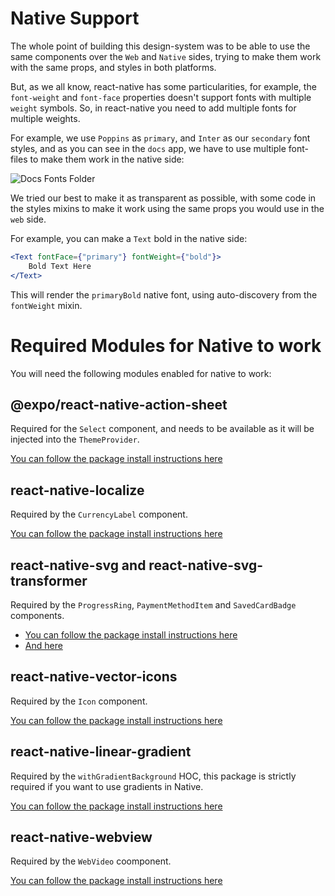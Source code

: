 
<Meta title="Native Support" />

# Native Support

The whole point of building this design-system was to be able to use the same components over the `Web` and `Native`
sides, trying to make them work with the same props, and styles in both platforms.

But, as we all know, react-native has some particularities, for example, the `font-weight` and `font-face` properties
doesn't support fonts with multiple `weight` symbols. So, in react-native you need to add multiple fonts for multiple
weights.

For example, we use `Poppins` as `primary`, and `Inter` as our `secondary` font styles, and as you can see in the `docs`
app, we have to use multiple font-files to make them work in the native side:

![Docs Fonts Folder](https://raw.githubusercontent.com/EightSystems/design-system/master/.github/assets/docs-fonts-folder.png)

We tried our best to make it as transparent as possible, with some code in the styles mixins to make it work using the
same props you would use in the `web` side.

For example, you can make a `Text` bold in the native side:

```jsx
<Text fontFace={"primary"} fontWeight={"bold"}>
    Bold Text Here
</Text>
```

This will render the `primaryBold` native font, using auto-discovery from the `fontWeight` mixin.

# Required Modules for Native to work

You will need the following modules enabled for native to work:

## @expo/react-native-action-sheet

Required for the `Select` component, and needs to be available as it will be injected into the `ThemeProvider`.

[You can follow the package install instructions here](https://www.npmjs.com/package/@expo/react-native-action-sheet)

## react-native-localize

Required by the `CurrencyLabel` component.

[You can follow the package install instructions here](https://www.npmjs.com/package/react-native-localize)

## react-native-svg and react-native-svg-transformer

Required by the `ProgressRing`, `PaymentMethodItem` and `SavedCardBadge` components.

-   [You can follow the package install instructions here](https://www.npmjs.com/package/react-native-svg)
-   [And here](https://www.npmjs.com/package/react-native-svg-transformer)

## react-native-vector-icons

Required by the `Icon` component.

[You can follow the package install instructions here](https://www.npmjs.com/package/react-native-vector-icons)

## react-native-linear-gradient

Required by the `withGradientBackground` HOC, this package is strictly required if you want to use gradients in Native.

[You can follow the package install instructions here](https://www.npmjs.com/package/react-native-linear-gradient)

## react-native-webview

Required by the `WebVideo` coomponent.

[You can follow the package install instructions here](https://github.com/react-native-webview/react-native-webview)
